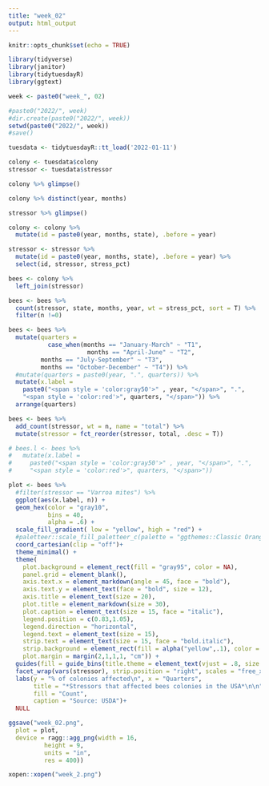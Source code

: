 ```yaml
---
title: "week_02"
output: html_output
---
```


```r
knitr::opts_chunk$set(echo = TRUE)

library(tidyverse)
library(janitor)
library(tidytuesdayR)
library(ggtext)
```

```r
week <- paste0("week_", 02)

#paste0("2022/", week)
#dir.create(paste0("2022/", week))
setwd(paste0("2022/", week))
#save()
```

```r
tuesdata <- tidytuesdayR::tt_load('2022-01-11')
```

```r
colony <- tuesdata$colony
stressor <- tuesdata$stressor
```

```r
colony %>% glimpse()

colony %>% distinct(year, months)

stressor %>% glimpse()
```

```r
colony <- colony %>% 
  mutate(id = paste0(year, months, state), .before = year)

stressor <- stressor %>% 
  mutate(id = paste0(year, months, state), .before = year) %>% 
  select(id, stressor, stress_pct)
```
 

```r
bees <- colony %>% 
  left_join(stressor)

bees <- bees %>%
  count(stressor, state, months, year, wt = stress_pct, sort = T) %>% 
  filter(n !=0) 

bees <- bees %>% 
  mutate(quarters = 
           case_when(months == "January-March" ~ "T1",
                      months == "April-June" ~ "T2",
         months == "July-September" ~ "T3",
         months == "October-December" ~ "T4")) %>%
  #mutate(quarters = paste0(year, ".", quarters)) %>% 
  mutate(x.label = 
    paste0("<span style = 'color:gray50'>" , year, "</span>", ".", 
    "<span style = 'color:red'>", quarters, "</span>")) %>% 
  arrange(quarters)

bees <- bees %>% 
  add_count(stressor, wt = n, name = "total") %>% 
  mutate(stressor = fct_reorder(stressor, total, .desc = T))

# bees.l <- bees %>% 
#   mutate(x.label = 
#     paste0("<span style = 'color:gray50'>" , year, "</span>", ".", 
#     "<span style = 'color:red'>", quarters, "</span>"))

```



```r
plot <- bees %>%
  #filter(stressor == "Varroa mites") %>%
  ggplot(aes(x.label, n)) +
  geom_hex(color = "gray10",
           bins = 40,
           alpha = .6) +
  scale_fill_gradient( low = "yellow", high = "red") +
  #paletteer::scale_fill_paletteer_c(palette = "ggthemes::Classic Orange") +
  coord_cartesian(clip = "off")+
  theme_minimal() +
  theme(
    plot.background = element_rect(fill = "gray95", color = NA),
    panel.grid = element_blank(),
    axis.text.x = element_markdown(angle = 45, face = "bold"),
    axis.text.y = element_text(face = "bold", size = 12),
    axis.title = element_text(size = 20),
    plot.title = element_markdown(size = 30),
    plot.caption = element_text(size = 15, face = "italic"),
    legend.position = c(0.83,1.05),
    legend.direction = "horizontal",
    legend.text = element_text(size = 15),
    strip.text = element_text(size = 15, face = "bold.italic"),
    strip.background = element_rect(fill = alpha("yellow",.1), color = NA),
    plot.margin = margin(2,1,1,1, "cm")) +
  guides(fill = guide_bins(title.theme = element_text(vjust = .8, size = 15), keywidth = unit(1, "cm")))+
  facet_wrap(vars(stressor), strip.position = "right", scales = "free_x")+
  labs(y = "% of colonies affected\n", x = "Quarters", 
       title = "*Stressors that affected bees colonies in the USA*\n\n",
       fill = "Count",
       caption = "Source: USDA")+
  NULL
```


```r
ggsave("week_02.png",
  plot = plot,
  device = ragg::agg_png(width = 16, 
          height = 9, 
          units = "in", 
          res = 400))

xopen::xopen("week_2.png")
```

 